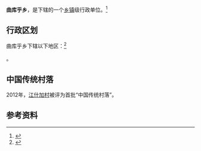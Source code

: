 {{中国乡级行政区|63/23/21/204/000}}

'''曲库乎乡'''，是{{PRC admin/fullname|63/23/21/204/000|3}}下辖的一个[[乡镇|乡镇]]级行政单位。<ref>{{PRC admin/ref sgc|{{PRC admin/parent|63/23/21/204/000}}}}</ref>

== 行政区划 ==

曲库乎乡下辖以下地区：<ref>{{PRC admin/ref sgc|63/23/21/204/000}}</ref>

{{PRC admin/children|63/23/21/204/000}}。

==中国传统村落==
2012年，[[江什加村|江什加村]]被评为首批“中国传统村落”。

== 参考资料 ==

{{reflist}}

{{行政区划小作品}}
{{PRC admin/navcat|63/23/21/204/000}}